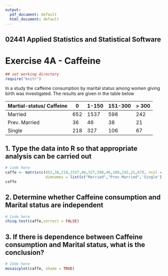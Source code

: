 ---
output:
  pdf_document: default
  html_document: default
---

## 02441 Applied Statistics and Statistical Software 
# Exercise 4A - Caffeine


```{r "setup", include=FALSE}
## set working directory
require("knitr")
```

In a study the caffeine consumption by marital status among women giving birth was investigated.
The results are given in the table below

Martial-status/    Caffeine | 0  | 1-150 |  151-300 | > 300   
---- | ---- |  ---- | ---- |   ---- | 
Married | 652 | 1537 | 598 | 242
Prev. Married | 36 | 46 | 38 | 21 |
Single | 218 | 327 | 106 | 67 |

## 1. Type the data into R so that appropriate analysis can be carried out
```{r}
# Code here
caffe <- matrix(c(652,36,218,1537,46,327,598,46,106,242,21,67), ncol = 4, 
                  dimnames = list(c("Married","Prev Married",'Single'),c('0',"1-150",'151-300','>300')))
caffe
```

## 2. Determine whether Caffeine consumption and Marital status are independent
```{r}
# Code here
chisq.test(caffe,correct = FALSE)
```

## 3. If there is dependence between Caffeine consumption and Marital status, what is the conclusion?
```{r}
# COde here
mosaicplot(caffe, shade = TRUE)
```

